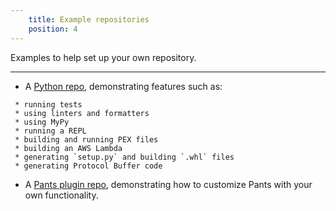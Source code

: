 ```yaml
---
    title: Example repositories
    position: 4
---
```


Examples to help set up your own repository.

---

- A [Python repo](https://github.com/pantsbuild/example-python), demonstrating features such as:

```
 * running tests
 * using linters and formatters
 * using MyPy
 * running a REPL
 * building and running PEX files
 * building an AWS Lambda
 * generating `setup.py` and building `.whl` files
 * generating Protocol Buffer code

```

- A [Pants plugin repo](https://github.com/pantsbuild/example-plugin), demonstrating how to customize Pants with your own functionality.
